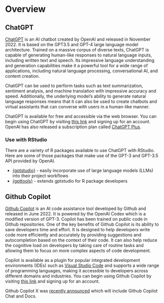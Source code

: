 # Overview {#sec-overview}

## ChatGPT

[ChatGPT](https://openai.com/blog/chatgpt) is an AI chatbot created by OpenAI and released in November 2022. It is based on the GPT3.5 and GPT-4 large language model architecture.  Trained on a massive corpus of diverse texts, ChatGPT is capable of generating human-like responses to natural language inputs, including written text and speech. Its impressive language understanding and generation capabilities make it a powerful tool for a wide range of applications, including natural language processing, conversational AI, and content creation.

ChatGPT can be used to perform tasks such as text summarization, sentiment analysis, and machine translation with impressive accuracy and speed. Additionally, the underlying model's ability to generate natural language responses means that it can also be used to create chatbots and virtual assistants that can converse with users in a human-like manner.

ChatGPT is available for free and accessible via the web browser. You can begin using ChatGPT by visiting [this link](https://chat.openai.com/) and signing up for an account. OpenAI has also released a subscription plan called [ChatGPT Plus](https://openai.com/blog/chatgpt-plus).

### Use with RStudio

There are a variety of R packages available to use ChatGPT with RStudio. Here are some of those packages that make use of the GPT-3 and GPT-3.5 API provided by OpenAI.

* [{gptstudio}](https://github.com/MichelNivard/gptstudio) - easily incorporate use of large language models (LLMs) into their project workflows
* [{gpttools}](https://jameshwade.github.io/gpttools/) - extends gptstudio for R package developers
<!-- * [{askgpt}](https://github.com/jbgruber/askgpt) - chat interface build on top of OpenAI's API endpoints -->
<!-- * [{chatgpt}](https://github.com/jcrodriguez1989/chatgpt) - Interface to ChatGPT from R -->
<!-- * [{gptchatteR}](https://github.com/isinaltinkaya/gptchatteR) - experimental and unofficial wrapper for interacting with OpenAI GPT models in R-->

## Github Copilot

[Github Copilot](https://github.com/features/copilot) is an AI code assistance tool developed by Github and released in June 2022. It is powered by the OpenAI Codex which is a modified version of GPT-3. Copilot has been trained on public code in Github repositories. One of the key benefits of Github Copilot is its ability to save developers time and effort. It is designed to help developers write code more efficiently and accurately by providing suggestions and autocompletion based on the context of their code. It can also help reduce the cognitive load on developers by taking care of routine tasks and allowing them to focus on more complex aspects of code development. 

Copilot is available as a plugin for popular integrated development environments (IDEs) such as [Visual Studio Code](https://docs.github.com/en/copilot/getting-started-with-github-copilot) and supports a wide range of programming languages, making it accessible to developers across different domains and industries. You can begin using Github Copilot by visiting [this link](https://github.com/features/copilot) and signing up for an account.

Github Copilot X was [recently announced](https://github.com/features/preview/copilot-x) which will include Github Copilot Chat and Docs.
